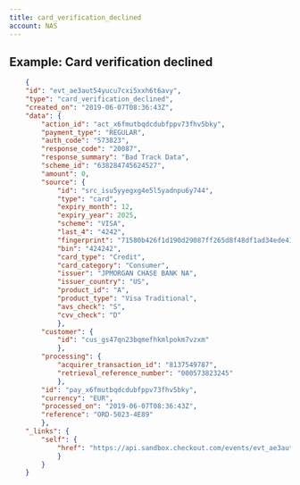 ```yaml
---
title: card_verification_declined
account: NAS
---
```


## Example: Card verification declined

```json
    {
    "id": "evt_ae3aut54yucu7cxi5xxh6t6avy",
    "type": "card_verification_declined",
    "created_on": "2019-06-07T08:36:43Z",
    "data": {
        "action_id": "act_x6fmutbqdcdubfppv73fhv5bky",
        "payment_type": "REGULAR",
        "auth_code": "573823",
        "response_code": "20087",
        "response_summary": "Bad Track Data",
        "scheme_id": "638284745624527",
        "amount": 0,
        "source": {
            "id": "src_isu5yyegxg4e5l5yadnpu6y744",
            "type": "card",
            "expiry_month": 12,
            "expiry_year": 2025,
            "scheme": "VISA",
            "last_4": "4242",
            "fingerprint": "71580b426f1d190d29087ff265d8f48df1ad34ede41c27cbff9d23c1a14d1776",
            "bin": "424242",
            "card_type": "Credit",
            "card_category": "Consumer",
            "issuer": "JPMORGAN CHASE BANK NA",
            "issuer_country": "US",
            "product_id": "A",
            "product_type": "Visa Traditional",
            "avs_check": "S",
            "cvv_check": "D"
            },
        "customer": {
            "id": "cus_gs47qn23bqmefhkmlpokm7vzxm"
            },
        "processing": {
            "acquirer_transaction_id": "8137549787",
            "retrieval_reference_number": "000573823245"
            },
        "id": "pay_x6fmutbqdcdubfppv73fhv5bky",
        "currency": "EUR",
        "processed_on": "2019-06-07T08:36:43Z",
        "reference": "ORD-5023-4E89"
        },
    "_links": {
        "self": {
            "href": "https://api.sandbox.checkout.com/events/evt_ae3aut54yucu7cxi5xxh6t6avy"
            }
        }
    }
```

